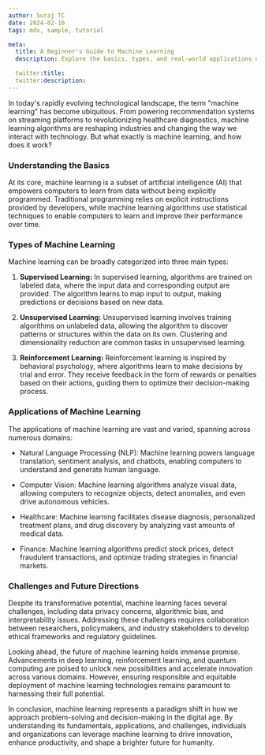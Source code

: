 ```yaml
---
author: Suraj TC
date: 2024-02-16
tags: mdx, sample, tutorial

meta:
  title: A Beginner's Guide to Machine Learning
  description: Explore the basics, types, and real-world applications of machine learning in our concise guide. From healthcare to finance, discover how this transformative technology is reshaping industries. Learn about challenges and future directions for responsible deployment. Dive into the world of machine learning today.

  twitter:title:
  twitter:description:
---
```


[comment]: <![Alt Text](/images/image.png)>

In today's rapidly evolving technological landscape, the term "machine learning" has become ubiquitous. From powering recommendation systems on streaming platforms to revolutionizing healthcare diagnostics, machine learning algorithms are reshaping industries and changing the way we interact with technology. But what exactly is machine learning, and how does it work?

### Understanding the Basics

At its core, machine learning is a subset of artificial intelligence (AI) that empowers computers to learn from data without being explicitly programmed. Traditional programming relies on explicit instructions provided by developers, while machine learning algorithms use statistical techniques to enable computers to learn and improve their performance over time.

### Types of Machine Learning

Machine learning can be broadly categorized into three main types:

1. **Supervised Learning:** In supervised learning, algorithms are trained on labeled data, where the input data and corresponding output are provided. The algorithm learns to map input to output, making predictions or decisions based on new data.

2. **Unsupervised Learning:** Unsupervised learning involves training algorithms on unlabeled data, allowing the algorithm to discover patterns or structures within the data on its own. Clustering and dimensionality reduction are common tasks in unsupervised learning.

3. **Reinforcement Learning:** Reinforcement learning is inspired by behavioral psychology, where algorithms learn to make decisions by trial and error. They receive feedback in the form of rewards or penalties based on their actions, guiding them to optimize their decision-making process.

### Applications of Machine Learning

The applications of machine learning are vast and varied, spanning across numerous domains:

- Natural Language Processing (NLP): Machine learning powers language translation, sentiment analysis, and chatbots, enabling computers to understand and generate human language.

- Computer Vision: Machine learning algorithms analyze visual data, allowing computers to recognize objects, detect anomalies, and even drive autonomous vehicles.

- Healthcare: Machine learning facilitates disease diagnosis, personalized treatment plans, and drug discovery by analyzing vast amounts of medical data.

- Finance: Machine learning algorithms predict stock prices, detect fraudulent transactions, and optimize trading strategies in financial markets.

### Challenges and Future Directions

Despite its transformative potential, machine learning faces several challenges, including data privacy concerns, algorithmic bias, and interpretability issues. Addressing these challenges requires collaboration between researchers, policymakers, and industry stakeholders to develop ethical frameworks and regulatory guidelines.

Looking ahead, the future of machine learning holds immense promise. Advancements in deep learning, reinforcement learning, and quantum computing are poised to unlock new possibilities and accelerate innovation across various domains. However, ensuring responsible and equitable deployment of machine learning technologies remains paramount to harnessing their full potential.

In conclusion, machine learning represents a paradigm shift in how we approach problem-solving and decision-making in the digital age. By understanding its fundamentals, applications, and challenges, individuals and organizations can leverage machine learning to drive innovation, enhance productivity, and shape a brighter future for humanity.

